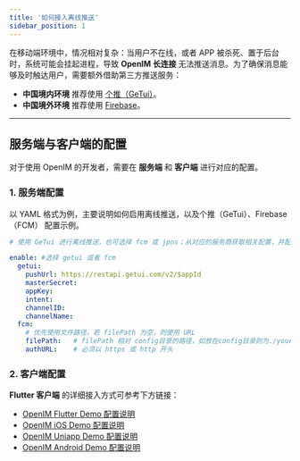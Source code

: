 ```yaml
---
title: '如何接入离线推送'
sidebar_position: 1
---
```




在移动端环境中，情况相对复杂：当用户不在线，或者 APP 被杀死、置于后台时，系统可能会挂起进程，导致 **OpenIM 长连接** 无法推送消息。为了确保消息能够及时触达用户，需要额外借助第三方推送服务：

- **中国境内环境** 推荐使用 [个推（GeTui）](https://www.getui.com/)。
- **中国境外环境** 推荐使用 [Firebase](https://firebase.google.com/)。


---

## 服务端与客户端的配置

对于使用 OpenIM 的开发者，需要在 **服务端** 和 **客户端** 进行对应的配置。

### 1. 服务端配置

以 YAML 格式为例，主要说明如何启用离线推送，以及个推（GeTui）、Firebase（FCM） 配置示例。

```yaml
# 使用 GeTui 进行离线推送，也可选择 fcm 或 jpns；从对应的服务商获取相关配置，并配置。

enable: #选择 getui 或者 fcm
  getui:
    pushUrl: https://restapi.getui.com/v2/$appId
    masterSecret:
    appKey:
    intent:
    channelID:
    channelName:
  fcm:
    # 优先使用文件路径，若 filePath 为空，则使用 URL
    filePath:   # filePath 相对 config目录的路径，如放在config目录则为./your-fcm-file.json
    authURL:    # 必须以 https 或 http 开头
```

### 2. 客户端配置

**Flutter 客户端** 的详细接入方式可参考下方链接：
- [OpenIM Flutter Demo 配置说明](https://github.com/openimsdk/openim-flutter-demo/blob/main/CONFIGKEY.zh-CN.md)
- [OpenIM iOS Demo 配置说明](https://github.com/openimsdk/openim-ios-demo/blob/main/CONFIGKEY.zh-CN.md)
- [OpenIM Uniapp Demo 配置说明](https://github.com/openimsdk/open-im-uniapp-demo/blob/main/CONFIGKEY.md)
- [OpenIM Android Demo 配置说明](https://github.com/openimsdk/open-im-android-demo/blob/main/CONFIGKEY.zh-CN.md)

